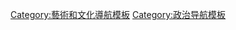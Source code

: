 {{Navbox
|name = Cultural appreciation
|title = 針對特定地區或[[國族]]的支持或賞識
|listclass = hlist
|above = 
|state = {{{state<includeonly>|uncollapsed</includeonly>}}}

|group1 = 概論
|list1 =
* [[文化]]
* [[崇拜]]
* [[愛好者]]
* [[全球化]]
* [[多元文化]]
* [[文化同化]]
* [[民族主義]]
* [[領土收復主義]]

|group2 = 傾向
|list2 =
  {{Navbox|child
  |group1 = 文化
  |list1 =
* [[親華派]]
* [[哈台族]]
* [[哈日族]]
** [[御宅族]]
* [[哈韓族]]
* [[崇洋]]

  |group2 = 政治立場兼文化
  |list2 =
* [[親中派]]
** [[香港親共團體]]
* [[親中華民國]]
** [[親中華民國派|香港親中華民國團體]]
* [[親台派]]
* [[親日派]]
* [[親韓派]]
* [[親美]]
* [[親俄]]
* [[親波斯者]]

  |group3 = 藝術風格
  |list3 =
* [[中國風]]
* [[日本主義]]
* [[東亞短樂句]]
* [[印象主義音樂]]
* [[哥德蘿莉]]
* [[東方主義]]
}}

|group3 = [[軟實力]]現象
|list3 =
* [[中國因素]]
* [[華流]]
* [[台流]]
* [[日流]]
* [[韓流]]

|below = 參見：[[Template:反對特定地區或民族的情緒|反對特定地區或民族的情緒]]
}}<noinclude>
[[Category:藝術和文化導航模板]]
[[Category:政治导航模板]]
</noinclude>